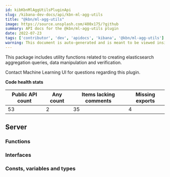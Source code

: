 ```yaml
---
id: kibKbnMlAggUtilsPluginApi
slug: /kibana-dev-docs/api/kbn-ml-agg-utils
title: "@kbn/ml-agg-utils"
image: https://source.unsplash.com/400x175/?github
summary: API docs for the @kbn/ml-agg-utils plugin
date: 2022-07-23
tags: ['contributor', 'dev', 'apidocs', 'kibana', '@kbn/ml-agg-utils']
warning: This document is auto-generated and is meant to be viewed inside our experimental, new docs system. Reach out in #docs-engineering for more info.
---
```


This package includes utility functions related to creating elasticsearch aggregation queries, data manipulation and verification.

Contact Machine Learning UI for questions regarding this plugin.

**Code health stats**

| Public API count  | Any count | Items lacking comments | Missing exports |
|-------------------|-----------|------------------------|-----------------|
| 53 | 2 | 35 | 4 |

## Server

### Functions
<DocDefinitionList data={kbnMlAggUtilsObj.server.functions}/>

### Interfaces
<DocDefinitionList data={kbnMlAggUtilsObj.server.interfaces}/>

### Consts, variables and types
<DocDefinitionList data={kbnMlAggUtilsObj.server.misc}/>

